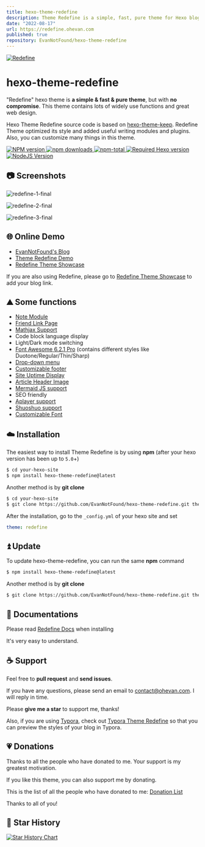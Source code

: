 ```yaml
---
title: hexo-theme-redefine
description: Theme Redefine is a simple, fast, pure theme for Hexo blog framework with no compromise. This theme contains lots of widely use functions and great web design.
date: "2022-08-17"
url: https://redefine.ohevan.com
published: true
repository: EvanNotFound/hexo-theme-redefine
---
```


<a href="https://redefine.ohevan.com"><img src="https://evan.beee.top/img/81729070dcfb384f43c6917f63d4ea3a-ac654.png"  alt="Redefine" /></a>



# hexo-theme-redefine

"Redefine" hexo theme is **a simple & fast & pure theme**, but with **no compromise**. This theme contains lots of widely use functions and great web design.

Hexo Theme Redefine source code is based on [hexo-theme-keep](https://github.com/XPoet/hexo-theme-keep). Redefine Theme optimized its style and added useful writing modules and plugins. Also, you can customize many things in this theme.




<div className={"flex flex-row gap-2 "}>
    <a href="https://www.npmjs.com/package/hexo-theme-redefine">
        <img src="https://img.shields.io/npm/v/hexo-theme-redefine?color=F38181&amp;label=version&amp;logo=npm&amp;logoColor=F38181&amp;style=for-the-badge" alt="NPM version" />
    </a>
    <a href="https://www.npmjs.com/package/hexo-theme-redefine">
        <img src="https://img.shields.io/npm/dw/hexo-theme-redefine?color=FCE38A&amp;logo=npm&amp;logoColor=FCE38A&amp;style=for-the-badge" alt="npm downloads" />
    </a>
    <a href="https://www.npmjs.com/package/hexo-theme-redefine">
        <img src="https://img.shields.io/npm/dt/hexo-theme-redefine?color=95E1D3&amp;label=total&amp;logo=npm&amp;logoColor=95E1D3&amp;style=for-the-badge" alt="npm-total" />
    </a>
    <a href="https://hexo.io"><img src="https://img.shields.io/badge/hexo-%3E=5.0.0-8caaee?style=for-the-badge&amp;logo=hexo&amp;logoColor=8caaee" alt="Required Hexo version" /></a>
    <a href="https://nodejs.org"><img src="https://img.shields.io/badge/node-%3E=12.0-a6d189?style=for-the-badge&amp;logo=node.js&amp;logoColor=a6d189" alt="NodeJS Version" /></a>
</div>



## 📷 Screenshots

![redefine-1-final](https://github.com/EvanNotFound/hexo-theme-redefine/assets/68590232/1c4f802b-b949-4313-8935-6ea5178be9e3)

![redefine-2-final](https://github.com/EvanNotFound/hexo-theme-redefine/assets/68590232/bf6529a6-bce9-4388-899c-1d96325c49d6)

![redefine-3-final](https://github.com/EvanNotFound/hexo-theme-redefine/assets/68590232/33ee3d7c-189c-4b75-89c9-914b0cb63caf)

## 🌐 Online Demo

- [EvanNotFound's Blog](https://ohevan.com)
- [Theme Redefine Demo](https://redefine.ohevan.com)
- [Redefine Theme Showcase](https://redefine.ohevan.com/showcase)

If you are also using Redefine, please go to [Redefine Theme Showcase](https://redefine.ohevan.com/showcase) to add your blog link.

## ⛰️ Some functions

- [Note Module](https://redefine-docs.ohevan.com/modules/notes)
- [Friend Link Page](https://redefine-docs.ohevan.com/page_templates/friends)
- [Mathjax Support](https://redefine-docs.ohevan.com/plugins/mathjax)
- Code block language display
- Light/Dark mode switching
- [Font Awesome 6.2.1 Pro](https://redefine-docs.ohevan.com/basic/fontawesome) (contains different styles like Duotone/Regular/Thin/Sharp)
- [Drop-down menu](https://redefine-docs.ohevan.com/dhome/navbar#%E9%93%BE%E6%8E%A5%E5%88%97%E8%A1%A8)
- [Customizable footer](https://redefine-docs.ohevan.com/footer)
- [Site Uptime Display](https://redefine-docs.ohevan.com/footer#%E8%BF%90%E8%A1%8C%E6%97%B6%E9%97%B4)
- [Article Header Image](https://redefine-docs.ohevan.com/article_customize/banner)
- [Mermaid JS support](https://redefine-docs.ohevan.com/plugins/mermaid)
- SEO friendly
- [Aplayer support](https://redefine-docs.ohevan.com/plugins/aplayer)
- [Shuoshuo support](https://redefine-docs.ohevan.com/shuoshuo)
- [Customizable Font](https://redefine-docs.ohevan.com/basic/global#%E8%87%AA%E5%AE%9A%E4%B9%89%E5%AD%97%E4%BD%93)



## ☁️ Installation

The easiest way to install Theme Redefine is by using **npm** (after your hexo version has been up to `5.0`+)

```sh
$ cd your-hexo-site
$ npm install hexo-theme-redefine@latest
```

Another method is by **git clone**

```sh
$ cd your-hexo-site
$ git clone https://github.com/EvanNotFound/hexo-theme-redefine.git themes/redefine
```

After the installation, go to the `_config.yml` of your hexo site and set

```yaml
theme: redefine
```

## ⏫ Update

To update hexo-theme-redefine, you can run the same **npm** command

```sh
$ npm install hexo-theme-redefine@latest
```

Another method is by **git clone**

```sh
$ git clone https://github.com/EvanNotFound/hexo-theme-redefine.git themes/redefine
```



## 📄 Documentations

Please read [Redefine Docs](https://redefine-docs.ohevan.com/) when installing

It's very easy to understand.



## ☕ Support

Feel free to **pull request** and **send issues**.

If you have any questions, please send an email to [contact@ohevan.com](mailto:contact@ohevan.com). I will reply in time.

Please **give me a star** to support me, thanks!

Also, if you are using [Typora](https://typora.io/), check out [Typora Theme Redefine](https://github.com/EvanNotFound/typora-theme-redefine) so that you can preview the styles of your blog in Typora.

## 💗 Donations

Thanks to all the people who have donated to me. Your support is my greatest motivation.

If you like this theme, you can also support me by donating.

This is the list of all the people who have donated to me: [Donation List](https://github.com/EvanNotFound/hexo-theme-redefine/blob/dev/DONATION.md)

Thanks to all of you!

## 🌟 Star History

[![Star History Chart](https://api.star-history.com/svg?repos=EvanNotFound/hexo-theme-redefine&type=Date)](https://star-history.com/#EvanNotFound/hexo-theme-redefine&Date)
